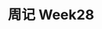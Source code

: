 ---
title: 周记 Week28
publishDate: 2025-01-24
updatedDate: 2025-01-24
description: 2024-01-13 ~ 2025-01-19.
heroImage: {src : "thumbnail.webp", color: '#000000' }
category: 'Daily Talk'
tags:
    - 'Daily Talk'
    - 'Weekly Journal'
---